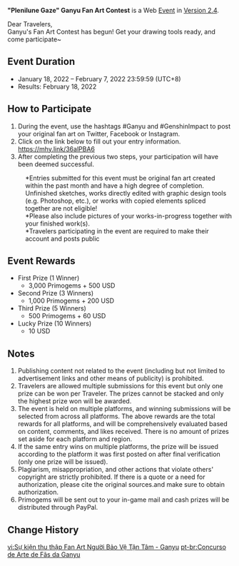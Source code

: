 {{Event
|name              = "Plenilune Gaze" Ganyu Fan Art Contest
|image             = Plenilune Gaze Ganyu Fan Art Contest.png
|type              = Web
|type2             = Submission
|time_known        = yes
|time_start        = 2022-01-18 12:00:00
|time_start_offset = GMT+8
|time_end          = 2022-02-07 23:59:59
|time_end_offset   = GMT+8
|link              = https://genshin.hoyoverse.com/en/news/detail/18728
}}
'''"Plenilune Gaze" Ganyu Fan Art Contest''' is a Web [[Event]] in [[Version 2.4]].

Dear Travelers,<br />
Ganyu's Fan Art Contest has begun! Get your drawing tools ready, and come participate~

==Event Duration==
* January 18, 2022 – February 7, 2022 23:59:59 (UTC+8)
* Results: February 18, 2022

==How to Participate==
# During the event, use the hashtags #Ganyu and #GenshinImpact to post your original fan art on Twitter, Facebook or Instagram.
# Click on the link below to fill out your entry information.<br />https://mhy.link/36alPBA6
# After completing the previous two steps, your participation will have been deemed successful.
:<nowiki>*</nowiki>Entries submitted for this event must be original fan art created within the past month and have a high degree of completion. Unfinished sketches, works directly edited with graphic design tools (e.g. Photoshop, etc.), or works with copied elements spliced together are not eligible!
:<nowiki>*</nowiki>Please also include pictures of your works-in-progress together with your finished work(s).
:<nowiki>*</nowiki>Travelers participating in the event are required to make their account and posts public

==Event Rewards==
* First Prize (1 Winner)
** 3,000 Primogems + 500 USD
* Second Prize (3 Winners)
** 1,000 Primogems + 200 USD
* Third Prize (5 Winners)
** 500 Primogems + 60 USD
* Lucky Prize (10 Winners)
** 10 USD

==Notes==
# Publishing content not related to the event (including but not limited to advertisement links and other means of publicity) is prohibited.
# Travelers are allowed multiple submissions for this event but only one prize can be won per Traveler. The prizes cannot be stacked and only the highest prize won will be awarded.
# The event is held on multiple platforms, and winning submissions will be selected from across all platforms. The above rewards are the total rewards for all platforms, and will be comprehensively evaluated based on content, comments, and likes received. There is no amount of prizes set aside for each platform and region.
# If the same entry wins on multiple platforms, the prize will be issued according to the platform it was first posted on after final verification (only one prize will be issued).
# Plagiarism, misappropriation, and other actions that violate others' copyright are strictly prohibited. If there is a quote or a need for authorization, please cite the original sources.and make sure to obtain authorization.
# Primogems will be sent out to your in-game mail and cash prizes will be distributed through PayPal.

==Change History==
{{Change History|2.4}}

[[vi:Sự kiện thu thập Fan Art Người Bảo Vệ Tận Tâm - Ganyu]]
[[pt-br:Concurso de Arte de Fãs da Ganyu]]